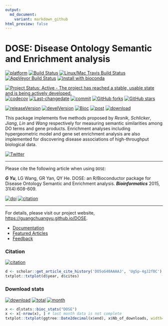 ```yaml
---
output:
  md_document:
    variant: markdown_github
html_preview: false
---
```



# DOSE: Disease Ontology Semantic and Enrichment analysis

[![platform](http://www.bioconductor.org/shields/availability/devel/DOSE.svg)](https://www.bioconductor.org/packages/devel/bioc/html/DOSE.html#archives)
[![Build Status](http://www.bioconductor.org/shields/build/devel/bioc/DOSE.svg)](https://bioconductor.org/checkResults/devel/bioc-LATEST/DOSE/)
[![Linux/Mac Travis Build Status](https://img.shields.io/travis/GuangchuangYu/DOSE/master.svg?label=Mac%20OSX%20%26%20Linux)](https://travis-ci.org/GuangchuangYu/DOSE)
[![AppVeyor Build Status](https://img.shields.io/appveyor/ci/Guangchuangyu/DOSE/master.svg?label=Windows)](https://ci.appveyor.com/project/GuangchuangYu/DOSE)
[![install with bioconda](https://img.shields.io/badge/install%20with-bioconda-green.svg?style=flat)](http://bioconda.github.io/recipes/bioconductor-dose/README.html)

[![Project Status: Active - The project has reached a stable, usable state and is being actively developed.](http://www.repostatus.org/badges/latest/active.svg)](http://www.repostatus.org/#active)
[![codecov](https://codecov.io/gh/GuangchuangYu/DOSE/branch/master/graph/badge.svg)](https://codecov.io/gh/GuangchuangYu/DOSE/)
[![Last-changedate](https://img.shields.io/badge/last%20change-`r gsub('-', '--', Sys.Date())`-green.svg)](https://github.com/GuangchuangYu/DOSE/commits/master)
[![commit](http://www.bioconductor.org/shields/commits/bioc/DOSE.svg)](https://www.bioconductor.org/packages/devel/bioc/html/DOSE.html#svn_source)
[![GitHub forks](https://img.shields.io/github/forks/GuangchuangYu/DOSE.svg)](https://github.com/GuangchuangYu/DOSE/network) 
[![GitHub stars](https://img.shields.io/github/stars/GuangchuangYu/DOSE.svg)](https://github.com/GuangchuangYu/DOSE/stargazers) 


[![releaseVersion](https://img.shields.io/badge/release%20version-`r rvcheck::check_bioc("DOSE")$latest_version`-green.svg?style=flat)](https://bioconductor.org/packages/DOSE)
[![develVersion](https://img.shields.io/badge/devel%20version-`r rvcheck:::get_devel_version("GuangchuangYu/DOSE")`-green.svg?style=flat)](https://github.com/GuangchuangYu/DOSE)
[![Bioc](http://www.bioconductor.org/shields/years-in-bioc/DOSE.svg)](https://www.bioconductor.org/packages/devel/bioc/html/DOSE.html#since)
[![post](http://www.bioconductor.org/shields/posts/DOSE.svg)](https://support.bioconductor.org/t/DOSE/)
[![download](http://www.bioconductor.org/shields/downloads/DOSE.svg)](https://bioconductor.org/packages/stats/bioc/DOSE/)



This package implements five methods proposed by *Resnik*, *Schlicker*, *Jiang*, *Lin* and *Wang* respectively for measuring semantic similarities among DO terms and gene products. Enrichment analyses including hypergeometric model and gene set enrichment analysis are also implemented for discovering disease associations of high-throughput biological data. 


[![Twitter](https://img.shields.io/twitter/url/https/github.com/GuangchuangYu/DOSE.svg?style=social)](https://twitter.com/intent/tweet?hashtags=DOSE&url=https://guangchuangyu.github.io/DOSE)

------------------------------------------------------------------------

Please cite the following article when using `DOSE`: 

__*G Yu*__, LG Wang, GR Yan, QY He. DOSE: an R/Bioconductor package for Disease Ontology Semantic and Enrichment analysis. __*Bioinformatics*__ 2015, 31(4):608-609. 

[![doi](https://img.shields.io/badge/doi-10.1093/bioinformatics/btu684-green.svg?style=flat)](http://dx.doi.org/10.1093/bioinformatics/btu684)
[![citation](https://img.shields.io/badge/cited%20by-`r library(scholar); sum(get_article_cite_history('DO5oG40AAAAJ', 'Ug5p-4gJ2f0C')$cites)`-green.svg?style=flat)](https://scholar.google.com.hk/scholar?oi=bibs&hl=en&cites=16627502277303919270)

------------------------------------------------------------------------

For details, please visit our project website, <https://guangchuangyu.github.io/DOSE>.

+ [Documentation](https://guangchuangyu.github.io/DOSE/documentation/)
+ [Featured Articles](https://guangchuangyu.github.io/DOSE/featuredArticles/)
+ [Feedback](https://guangchuangyu.github.io/DOSE/#feedback)

### Citation 

[![citation](https://img.shields.io/badge/cited%20by-`r library(scholar); sum(get_article_cite_history('DO5oG40AAAAJ', 'Ug5p-4gJ2f0C')$cites)`-green.svg?style=flat)](https://scholar.google.com.hk/scholar?oi=bibs&hl=en&cites=16627502277303919270)


```r
d <- scholar::get_article_cite_history('DO5oG40AAAAJ', 'Ug5p-4gJ2f0C')
txtplot::txtplot(d$year, d$cites)
```

### Download stats

[![download](http://www.bioconductor.org/shields/downloads/DOSE.svg)](https://bioconductor.org/packages/stats/bioc/DOSE/)
[![total](https://img.shields.io/badge/downloads-`r sum(dlstats::bioc_stats("DOSE")$Nb_of_downloads)`/total-blue.svg?style=flat)](https://bioconductor.org/packages/stats/bioc/DOSE/)
[![month](https://img.shields.io/badge/downloads-`r x <- dlstats::bioc_stats("DOSE"); x$Nb_of_downloads[nrow(x)-1]`/month-blue.svg?style=flat)](https://bioconductor.org/packages/stats/bioc/DOSE/)

```r
x <- dlstats::bioc_stats("DOSE")
x <- x[-nrow(x), ] # last month data is not complete
txtplot::txtplot(ggtree::Date2decimal(x$end), x$Nb_of_downloads, width=100, height=25)
```



